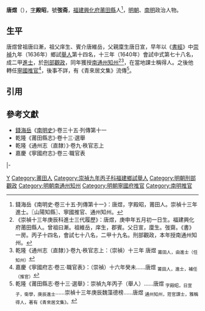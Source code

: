 '''唐煜'''（{{bd|1620年|5月31日|17世紀}}），[[表字|字]]'''殿昭'''，號'''弢斋'''，[[福建等處承宣布政使司|福建]][[興化府|興化府]][[莆田縣|莆田縣]]人<ref name=djs>錢海岳《南明史·卷三十五·列傳第十一》：唐煜，字殿昭，莆田人。崇禎十三年進士。〖山陽知縣〗、寧國推官、通州知州。</ref>，[[明朝|明朝]]、[[南明|南明]]政治人物。

==生平==
唐煜曾祖唐曰漸，祖父庠生、賓介唐維岳，父親廩生唐日宣，早年以《[[書經|書經]]》中[[崇禎|崇禎]]九年（1636年）鄉試[[舉人|舉人]]第十四名，十三年（1640年）會試中式第七十八名，成二甲[[進士|進士]]，於[[刑部|刑部]][[觀政|觀政]]，同年獲授[[通州_(江蘇)|南通州]][[知州|知州]]<ref>《崇禎十三年庚辰科進士三代履歷》：唐煜，庚申年五月初一日生。福建興化府莆田縣人。曾祖曰漸。祖維岳，庠生，郡賓。父日宣，廩生。弢齋。《書》一房。丙子十四名，會試七十八名，二甲十九名。刑部觀政，本年授南通州知州。</ref><ref>乾隆《通州志（直隸）》·卷九·秩官志上：（崇禎）十三年 唐煜 <sub>莆田人，由進士（任知州）</sub></ref>，在當地課士稱得人。之後他轉任[[寧國府|寧國]][[推官|推官]]<ref>嘉慶《寧國府志·卷三·職官表》：（崇禎）十六年癸未……唐煜 <sub>莆田人，進士，補任（推官）</sub></ref>，後事不詳，有《青來居文集》流傳<ref>乾隆《莆田縣志·卷十三·選舉》：崇禎九年丙子（舉人）……唐煜 <sub>字殿昭，日宣子，衛學，庚辰進士</sub>……崇禎十三年庚辰魏藻德榜……唐煜 <sub>通州知州，蒞官課士，雅稱得人，著有《青來居文集》。</sub></ref>。

==引用==
{{reflist}}

==參考文獻==
*[[錢海岳|錢海岳]]《[[南明史_(錢海岳)|南明史]]》·卷三十五·列傳第十一
*乾隆《莆田縣志》·卷十三·選舉
*乾隆《通州志（直隸）》·卷九·秩官志上
*嘉慶《寧國府志》·卷三·職官表

{{start box}}
{{s-off}}
{{s-before|[[方大猷|方大猷]]}}
{{s-title|明朝南通州知州|1640年－1642年}}
{{s-after|[[董颺先|董颺先]]}}
|-
{{s-before|[[唐階泰|唐階泰]]}}
{{s-title|明朝寧國府推官|1643年－弘光年間}}
{{s-after|[[徐登禧|徐登禧]]}}
{{end box}}

{{崇禎十三年庚辰科殿試金榜}}

[[Category:唐姓|Y]]
[[Category:莆田人|Category:莆田人]]
[[Category:崇禎九年丙子科福建鄉試舉人|Category:崇禎九年丙子科福建鄉試舉人]]
[[Category:明朝刑部觀政|Category:明朝刑部觀政]]
[[Category:明朝南通州知州|Category:明朝南通州知州]]
[[Category:明朝寧國府推官|Category:明朝寧國府推官]]
[[Category:南明推官|Category:南明推官]]